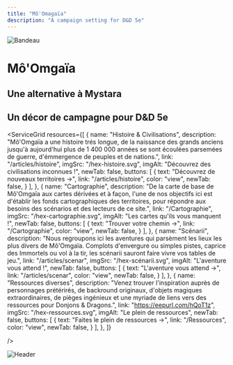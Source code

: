 ```yaml
---
title: "Mô'Omagaïa"
description: "A campaign setting for D&D 5e"
---
```



<div id="hero_back" className="absolute top-16 left-0 -z-10 h-60 w-full opacity-80 bg-primary-200 dark:filter-none">
  <Image alt="Bandeau" src="/bandeau3.png" width={1600} height={215} className="shadow-lg rounded-b-lg w-full h-96"/>
</div>

<h1 className="leading-[4.5rem] mt-28 font-bold text-current dark:text-primary-700 text-6xl break-words">Mô'Omgaïa</h1>

<h2 className="break-words text-3xl font-bold text-secondary-100">Une alternative à Mystara</h2>

<h2 className="mb-4 text-3xl font-bold text-current dark:text-primary-700">Un décor de campagne pour D&D 5e</h2>

<ServiceGrid resources={[
    {
      name: "Histoire & Civilisations",
      description: "Mô'Omgaïa a une histoire trés longue, de la naissance des grands anciens jusqu'à aujourd'hui plus de 1 400 000 années se sont écoulées parsemées de guerre, d'émmergence de peuples et de nations.",
      link: "/articles/histoire",
      imgSrc: "/hex-histoire.svg",
      imgAlt: "Découvrez des civilisations inconnues !",
      newTab: false,
      buttons: [
        {
          text: "Découvrez de nouveaux territoires →",
          link: "/articles/histoire",
          color: "view",
          newTab: false,
        }
      ],
    },
    {
      name: "Cartographie",
      description: "De la carte de base de Mô'Omgaïa aux cartes dérivées et à façon, l'une de nos objectifs ici est d'établir les fonds cartographiques des territoires, pour répondre aux besoins des scénarios et des lecteurs de ce site.",
      link: "/Cartographie",
      imgSrc: "/hex-cartographie.svg",
      imgAlt: "Les cartes qu'ils vous manquent !",
      newTab: false,
      buttons: [
        {
          text: "Trouver votre chemin →",
          link: "/Cartographie",
          color: "view",
          newTab: false,
        }
      ],
    },
    {
      name: "Scénarii",
      description: "Nous regroupons ici les aventures qui parsèment les lieux les plus divers de Mô'Omgaïa. Complots d'envergure ou simples pistes, caprice des Immortels ou vol à la tir, les scénarii sauront faire vivre vos tables de jeu.",
      link: "/articles/scenar",
      imgSrc: "/hex-scénarii.svg",
      imgAlt: "L'aventure vous attend !",
      newTab: false,
      buttons: [
        {
          text: "L'aventure vous attend →",
          link: "/articles/scenar",
          color: "view",
          newTab: false,
        }
      ],
    },
    {
      name: "Ressources diverses",
      description: "Venez trouver l'inspiration auprès de personnages prétérirés, de backround originaux, d'objets magiques extraordinaires, de pièges ingénieux et une myriade de liens vers des ressources pour Donjons & Dragons.",
      link: "https://eepurl.com/hQoT1z",
      imgSrc: "/hex-ressources.svg",
      imgAlt: "Le plein de ressources",
      newTab: false,
      buttons: [
        {
          text: "Faites le plein de ressources →",
          link: "/Ressources",
          color: "view",
          newTab: false,
        }
      ],
    },
  ]}

/>
<div className="w-full h-32 flex justify-center">
    <Image alt="Header" src="/diablo2.png" width={428/2} height={310/2}/>
</div>
<Edito/>
